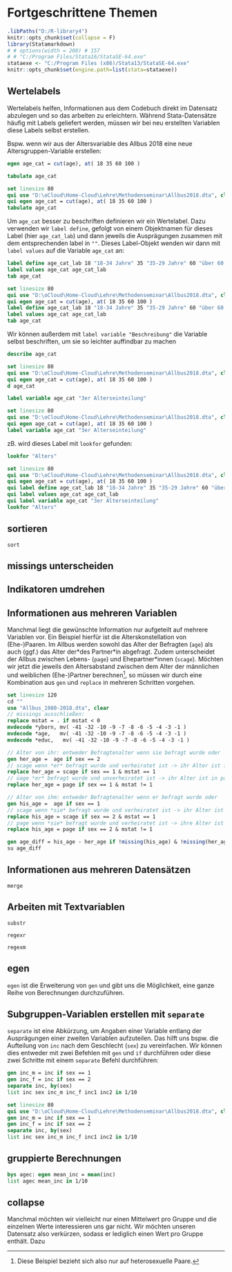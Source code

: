 # Fortgeschrittene Themen {#adva}

```r
.libPaths("D:/R-library4")
knitr::opts_chunk$set(collapse = F)
library(Statamarkdown)
# # options(width = 200) # 157
# # "C:/Program Files/Stata16/StataSE-64.exe"
stataexe <- "C:/Program Files (x86)/Stata13/StataSE-64.exe"
knitr::opts_chunk$set(engine.path=list(stata=stataexe))
```

## Wertelabels 
Wertelabels helfen, Informationen aus dem Codebuch direkt im Datensatz abzulegen und so das arbeiten zu erleichtern. Während Stata-Datensätze häufig mit Labels geliefert werden, müssen wir bei neu erstellten Variablen diese Labels selbst erstellen.

Bspw. wenn wir aus der Altersvariable des Allbus 2018 eine neue Altersgruppen-Variable erstellen:
```stata
egen age_cat = cut(age), at( 18 35 60 100 )
```
```stata
tabulate age_cat
```
```stata
set linesize 80
qui use "D:\oCloud\Home-Cloud\Lehre\Methodenseminar\Allbus2018.dta", clear
qui egen age_cat = cut(age), at( 18 35 60 100 ) 
tabulate age_cat
```

Um `age_cat` besser zu beschriften definieren wir ein Wertelabel. Dazu verwenden wir `label define`, gefolgt von einem Objektnamen für dieses Label (hier `age_cat_lab`) und dann jeweils die Ausprägungen zusammen mit dem entsprechenden label in `""`. Dieses Label-Objekt wenden wir dann mit `label values` auf die Variable `age_cat` an:
```stata
label define age_cat_lab 18 "18-34 Jahre" 35 "35-29 Jahre" 60 "über 60 Jahre" 
label values age_cat age_cat_lab
tab age_cat
```

```stata
set linesize 80
qui use "D:\oCloud\Home-Cloud\Lehre\Methodenseminar\Allbus2018.dta", clear
qui egen age_cat = cut(age), at( 18 35 60 100 ) 
label define age_cat_lab 18 "18-34 Jahre" 35 "35-29 Jahre" 60 "über 60 Jahre" 
label values age_cat age_cat_lab
tab age_cat
```

Wir können außerdem mit `label variable "Beschreibung"` die Variable selbst beschriften, um sie so leichter auffindbar zu machen 
```stata
describe age_cat
```

```stata
set linesize 80
qui use "D:\oCloud\Home-Cloud\Lehre\Methodenseminar\Allbus2018.dta", clear
qui egen age_cat = cut(age), at( 18 35 60 100 ) 
d age_cat
```

```stata
label variable age_cat "3er Alterseinteilung"
```

```stata
set linesize 80
qui use "D:\oCloud\Home-Cloud\Lehre\Methodenseminar\Allbus2018.dta", clear
qui egen age_cat = cut(age), at( 18 35 60 100 ) 
label variable age_cat "3er Alterseinteilung"
```
zB. wird dieses Label mit `lookfor` gefunden:
```stata
lookfor "Alters"
```
```stata
set linesize 80
qui use "D:\oCloud\Home-Cloud\Lehre\Methodenseminar\Allbus2018.dta", clear
qui egen age_cat = cut(age), at( 18 35 60 100 ) 
qui label define age_cat_lab 18 "18-34 Jahre" 35 "35-29 Jahre" 60 "über 60 Jahre" 
qui label values age_cat age_cat_lab
qui label variable age_cat "3er Alterseinteilung"
lookfor "Alters"
```

## sortieren
`sort`

## missings unterscheiden

## Indikatoren umdrehen

## Informationen aus mehreren Variablen

Manchmal liegt die gewünschte Information nur aufgeteilt auf mehrere Variablen vor. Ein Beispiel hierfür ist die Alterskonstellation von (Ehe-)Paaren. Im Allbus werden sowohl das Alter der Befragten (`age`) als auch (ggf.) das Alter der\*des Partner\*in abgefragt. Zudem unterscheidet der Allbus zwischen Lebens- (`page`) und Ehepartner\*innen (`scage`). Möchten wir jetzt die jeweils den Altersabstand zwischen dem Alter der männlichen und weiblichen (Ehe-)Partner berechnen[^0111], so müssen wir durch eine Kombination aus `gen` und `replace` in mehreren Schritten vorgehen. 


```stata
set linesize 120
cd ""
use "Allbus_1980-2018.dta", clear
// missings ausschließen:
replace mstat = . if mstat < 0
mvdecode *yborn, mv( -41 -32 -10 -9 -7 -8 -6 -5 -4 -3 -1 )
mvdecode *age,   mv( -41 -32 -10 -9 -7 -8 -6 -5 -4 -3 -1 )
mvdecode *educ,   mv( -41 -32 -10 -9 -7 -8 -6 -5 -4 -3 -1 )

// Alter von ihr: entweder Befragtenalter wenn sie befragt wurde oder 
gen her_age =  age if sex == 2
// scage wenn *er* befragt wurde und verheiratet ist -> ihr Alter ist in scage
replace her_age = scage if sex == 1 & mstat == 1
// üage *er* befragt wurde und unverheiratet ist -> ihr Alter ist in page
replace her_age = page if sex == 1 & mstat != 1

// Alter von ihm: entweder Befragtenalter wenn er befragt wurde oder 
gen his_age =  age if sex == 1
// scage wenn *sie* befragt wurde und verheiratet ist -> ihr Alter ist in scage
replace his_age = scage if sex == 2 & mstat == 1
// page wenn *sie* befragt wurde und verheiratet ist -> ihre Alter ist in scage
replace his_age = page if sex == 2 & mstat != 1

gen age_diff = his_age - her_age if !missing(his_age) & !missing(her_age)
su age_diff
```

[^0111]: Diese Beispiel bezieht sich also nur auf heterosexuelle Paare.

## Informationen aus mehreren Datensätzen

`merge`

## Arbeiten mit Textvariablen

`substr`

`regexr`

`regexm`


## egen {#egen}

`egen` ist die Erweiterung von `gen` und gibt uns die Möglichkeit, eine ganze Reihe von Berechnungen durchzuführen.

## Subgruppen-Variablen erstellen mit `separate` {#sep1}

`separate` ist eine Abkürzung, um Angaben einer Variable entlang der Ausprägungen einer zweiten Variablen aufzuteilen. Das hilft uns bspw. die Aufteilung von `inc` nach dem Geschlecht (`sex`) zu vereinfachen. Wir können dies entweder mit zwei Befehlen mit `gen` und `if` durchführen oder diese zwei Schritte mit einem `separate` Befehl durchführen:

```stata
gen inc_m = inc if sex == 1
gen inc_f = inc if sex == 2
separate inc, by(sex)
list inc sex inc_m inc_f inc1 inc2 in 1/10
```


```stata
set linesize 80
qui use "D:\oCloud\Home-Cloud\Lehre\Methodenseminar\Allbus2018.dta", clear
gen inc_m = inc if sex == 1
gen inc_f = inc if sex == 2
separate inc, by(sex)
list inc sex inc_m inc_f inc1 inc2 in 1/10
```

## gruppierte Berechnungen

```stata
bys agec: egen mean_inc = mean(inc)
list agec mean_inc in 1/10
```



## collapse

Manchmal möchten wir vielleicht nur einen Mittelwert pro Gruppe und die einzelnen Werte interessieren uns gar nicht. Wir möchten unseren Datensatz also verkürzen, sodass er lediglich einen Wert pro Gruppe enthält. Dazu
